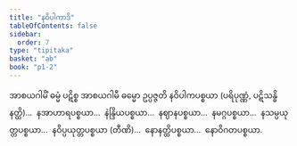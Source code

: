 ```yaml
---
title: "နဝိပါကာဒိ"
tableOfContents: false
sidebar:
  order: 7
type: "tipitaka"
basket: "ab"
book: "p1-2"
---
```



<DynamicBreadcrumb />

<Division number="14" book="p1-2" e="ch" v="37" p="245">

<Paragraph number="1463" book="p1-2">
အာစယဂါမိံ ဓမ္မံ ပဋိစ္စ အာစယဂါမီ ဓမ္မော ဥပ္ပဇ္ဇတိ နဝိပါကပစ္စယာ (ပရိပုဏ္ဏံ, ပဋိသန္ဓိ နတ္ထိ)…  နအာဟာရပစ္စယာ…  နဲန္ဒြိယပစ္စယာ…  နဈာနပစ္စယာ…  နမဂ္ဂပစ္စယာ…  နသမ္ပယုတ္တပစ္စယာ…  နဝိပ္ပယုတ္တပစ္စယာ (တီဏိ)…  နောနတ္ထိပစ္စယာ…  နောဝိဂတပစ္စယာ.
</Paragraph>
</Division>